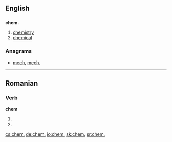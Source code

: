 ==English==

==={{abbreviation}}===
'''chem.'''

# [[chemistry]]
# [[chemical]]

===Anagrams===
* [[mech#English|mech]], [[mech.#English|mech.]]

----

==Romanian==

===Verb===
'''chem'''

# {{ro-form-verb|1s|pres|chema}}
# {{ro-form-verb|1s|sub|chema}}

[[cs:chem.]]
[[de:chem.]]
[[io:chem.]]
[[sk:chem.]]
[[sr:chem.]]